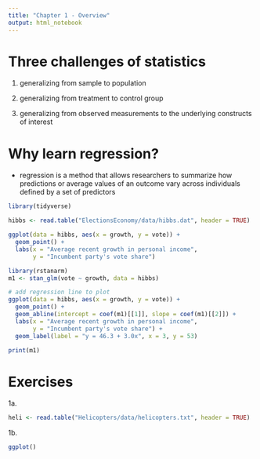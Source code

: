 ```yaml
---
title: "Chapter 1 - Overview"
output: html_notebook
---
```


# Three challenges of statistics

1. generalizing from sample to population

2. generalizing from treatment to control group

3. generalizing from observed measurements to the underlying constructs of interest

# Why learn regression?

* regression is a method that allows researchers to summarize how predictions or average values of an outcome vary across individuals defined by a set of predictors

```r
library(tidyverse)

hibbs <- read.table("ElectionsEconomy/data/hibbs.dat", header = TRUE)

ggplot(data = hibbs, aes(x = growth, y = vote)) +
  geom_point() +
  labs(x = "Average recent growth in personal income",
       y = "Incumbent party's vote share")

library(rstanarm)
m1 <- stan_glm(vote ~ growth, data = hibbs)

# add regression line to plot
ggplot(data = hibbs, aes(x = growth, y = vote)) +
  geom_point() +
  geom_abline(intercept = coef(m1)[[1]], slope = coef(m1)[[2]]) +
  labs(x = "Average recent growth in personal income",
       y = "Incumbent party's vote share") +
  geom_label(label = "y = 46.3 + 3.0x", x = 3, y = 53)

print(m1)
```

# Exercises

1a. 

```r
heli <- read.table("Helicopters/data/helicopters.txt", header = TRUE)
```

1b. 

```r
ggplot()
```



